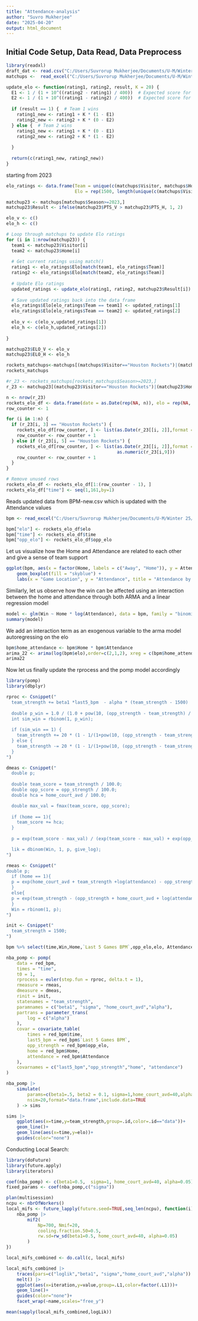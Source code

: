 ```yaml
---
title: "Attendance-analysis"
author: "Suvro Mukherjee"
date: "2025-04-20"
output: html_document
---
```


## Initial Code Setup, Data Read, Data Preprocess
```r
library(readxl)
draft_dat <- read.csv("C:/Users/Suvrorup Mukherjee/Documents/U-M/Winter 25/STATS 531/Final Project/STAT531-Final/data/draft_history.csv")
matchups <-  read_excel("C:/Users/Suvrorup Mukherjee/Documents/U-M/Winter 25/STATS 531/Final Project/STAT531-Final/data/matchups.xlsx")
```

```r
update_elo <- function(rating1, rating2, result, K = 20) {
  E1 <- 1 / (1 + 10^((rating2 - rating1) / 400))  # Expected score for team 1
  E2 <- 1 / (1 + 10^((rating1 - rating2) / 400))  # Expected score for team 2
  
  if (result == 1) {  # Team 1 wins
    rating1_new <- rating1 + K * (1 - E1)
    rating2_new <- rating2 + K * (0 - E2)
  } else {  # Team 2 wins
    rating1_new <- rating1 + K * (0 - E1)
    rating2_new <- rating2 + K * (1 - E2)
    
  } 
  
  return(c(rating1_new, rating2_new))
}
```

starting from 2023
```r
elo_ratings <- data.frame(Team = unique(c(matchups$Visitor, matchups$Home)),
                          Elo = rep(1500, length(unique(c(matchups$Visitor, matchups$Home)))))

matchup23 <- matchups[matchups$Season>=2023,]
matchup23$Result <- ifelse(matchup23$PTS_V > matchup23$PTS_H, 1, 2)  

elo_v <- c()
elo_h <- c()

# Loop through matchups to update Elo ratings
for (i in 1:nrow(matchup23)) {
  team1 <- matchup23$Visitor[i]
  team2 <- matchup23$Home[i]
  
  # Get current ratings using match()
  rating1 <- elo_ratings$Elo[match(team1, elo_ratings$Team)]
  rating2 <- elo_ratings$Elo[match(team2, elo_ratings$Team)]
  
  # Update Elo ratings
  updated_ratings <- update_elo(rating1, rating2, matchup23$Result[i])
  
  # Save updated ratings back into the data frame
  elo_ratings$Elo[elo_ratings$Team == team1] <- updated_ratings[1]
  elo_ratings$Elo[elo_ratings$Team == team2] <- updated_ratings[2]
  
  elo_v <- c(elo_v,updated_ratings[1])
  elo_h <- c(elo_h,updated_ratings[2])
  
}

matchup23$ELO_V <- elo_v
matchup23$ELO_H <- elo_h
```

```r
rockets_matchups<-matchups[(matchups$Visitor=="Houston Rockets")|(matchups$Home=="Houston Rockets"),]
rockets_matchups
```


```r
#r_23 <- rockets_matchups[rockets_matchups$Season>=2023,]
r_23 <- matchup23[(matchup23$Visitor=="Houston Rockets")|(matchup23$Home=="Houston Rockets"),]

n <- nrow(r_23)
rockets_elo_df <- data.frame(date = as.Date(rep(NA, n)), elo = rep(NA, n), opp_elo = rep(NA, n))
row_counter <- 1

for (i in 1:n) {
  if (r_23[i, 3] == "Houston Rockets") {
    rockets_elo_df[row_counter, ] <- list(as.Date(r_23[[i, 2]],format = "%a, %b %d, %Y"), as.numeric(r_23[i, 9]), as.numeric(r_23[i,10]))
    row_counter <- row_counter + 1
  } else if (r_23[i, 5] == "Houston Rockets") {
    rockets_elo_df[row_counter, ] <- list(as.Date(r_23[[i, 2]],format = "%a, %b %d, %Y"), as.numeric(r_23[i, 10]),
                                          as.numeric(r_23[i,9]))
    row_counter <- row_counter + 1
  }
}

# Remove unused rows
rockets_elo_df <- rockets_elo_df[1:(row_counter - 1), ]
rockets_elo_df["time"] <- seq(1,161,by=1)
```


Reads updated data from BPM-new.csv which is updated with the Attendance values
```r
bpm <- read_excel("C:/Users/Suvrorup Mukherjee/Documents/U-M/Winter 25/STATS 531/Final Project/STAT531-Final/data/BPM-new.xlsx")

bpm["elo"] <- rockets_elo_df$elo
bpm["time"] <- rockets_elo_df$time
bpm["opp_elo"] <- rockets_elo_df$opp_elo

```

Let us visualize how the Home and Attendance are related to each other and give a sense of team support
```r
ggplot(bpm, aes(x = factor(Home, labels = c("Away", "Home")), y = Attendance)) +
    geom_boxplot(fill = "skyblue") +
    labs(x = "Game Location", y = "Attendance", title = "Attendance by Game Location")
```

Similarly, let us observe how the win can be affected using an interaction between the home and attendance through both ARMA and a linear regression model

```r
model <- glm(Win ~ Home * log(Attendance), data = bpm, family = "binomial" )
summary(model)
```

We add an interaction term as an exogenous variable to the arma model autoregressing on the elo
```r
bpm$home_attendance <- bpm$Home * bpm$Attendance
arima_22 <- arima(log(bpm$elo),order=c(2,1,2), xreg = c(bpm$home_attendance))
arima22
```

Now let us finally update the rprocess and the pomp model accordingly
```r
library(pomp)
library(dbplyr)

rproc <- Csnippet("
  team_strength += beta1 *last5_bpm  - alpha * (team_strength - 1500)  + rnorm(0, sigma);
  
  double p_win = 1.0 / (1.0 + pow(10, (opp_strength - team_strength) / 400));
  int sim_win = rbinom(1, p_win); 
  
  if (sim_win == 1) {
    team_strength += 20 * (1 - 1/(1+pow(10, (opp_strength - team_strength)/400)));  
  } else {
    team_strength -= 20 * (1 - 1/(1+pow(10, (opp_strength - team_strength)/400)));  
  }
")

dmeas <- Csnippet("
  double p;
  
  double team_score = team_strength / 100.0;
  double opp_score = opp_strength / 100.0;
  double hca = home_court_avd / 100.0;

  double max_val = fmax(team_score, opp_score);
  
  if (home == 1){
    team_score += hca;
  }
  
  p = exp(team_score - max_val) / (exp(team_score - max_val) + exp(opp_score - max_val));

  lik = dbinom(Win, 1, p, give_log);
")

rmeas <- Csnippet("
double p;
  if (home == 1){
  p = exp(home_court_avd + team_strength +log(attendance) - opp_strength) / (1 + exp(home_court_avd + log(attendance) + team_strength - opp_strength));
  }
  else{
  p = exp(team_strength - (opp_strength + home_court_avd + log(attendance)) ) / (1 + exp(team_strength - (opp_strength + home_court_avd + log(attendance))));
  }
  Win = rbinom(1, p);
")

init <- Csnippet("
  team_strength = 1500;
")

bpm %>% select(time,Win,Home,`Last 5 Games BPM`,opp_elo,elo, Attendance) -> red_bpm

nba_pomp <- pomp(
    data = red_bpm,
    times = "time",
    t0 = 1,
    rprocess = euler(step.fun = rproc, delta.t = 1),
    rmeasure = rmeas,
    dmeasure = dmeas,
    rinit = init,
    statenames = "team_strength",
    paramnames = c("beta1", "sigma", "home_court_avd","alpha"),
    partrans = parameter_trans(
        log = c("alpha")
    ),
    covar = covariate_table(
        times = red_bpm$time,
        last5_bpm = red_bpm$`Last 5 Games BPM`,
        opp_strength = red_bpm$opp_elo,
        home = red_bpm$Home,
        attendance = red_bpm$Attendance
    ),
    covarnames = c("last5_bpm","opp_strength","home", "attendance")
)
```

```r
nba_pomp |>
    simulate(
        params=c(beta1=.5, beta2 = 0.1, sigma=1,home_court_avd=40,alpha=.05),
        nsim=20,format="data.frame",include.data=TRUE
    ) -> sims

sims |>
    ggplot(aes(x=time,y=team_strength,group=.id,color=.id=="data"))+
    geom_line()+
    geom_line(aes(x=time,y=elo))+
    guides(color="none")
```

Conducting Local Search:
```r
library(doFuture)
library(future.apply)
library(iterators)

coef(nba_pomp) <- c(beta1=0.5,  sigma=1, home_court_avd=40, alpha=0.05)
fixed_params <- coef(nba_pomp,c("sigma"))

plan(multisession)
ncpu <- nbrOfWorkers()
local_mifs <- future_lapply(future.seed=TRUE,seq_len(ncpu), function(i) {
    nba_pomp |>
        mif2(
            Np=700, Nmif=20,
            cooling.fraction.50=0.5,
            rw.sd=rw_sd(beta1=0.5, home_court_avd=40, alpha=0.05)
        )
})

local_mifs_combined <- do.call(c, local_mifs)

local_mifs_combined |>
    traces(pars=c("loglik","beta1", "sigma","home_court_avd","alpha")) |>
    melt() |>
    ggplot(aes(x=iteration,y=value,group=.L1,color=factor(.L1)))+
    geom_line()+
    guides(color="none")+
    facet_wrap(~name,scales="free_y")

mean(sapply(local_mifs_combined,logLik))

```
